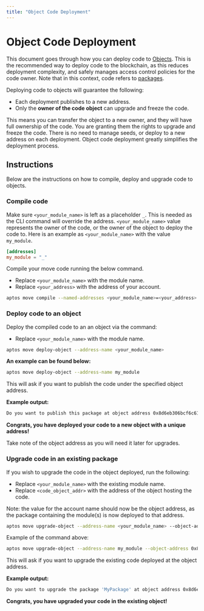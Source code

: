 ```yaml
---
title: "Object Code Deployment"
---
```


# Object Code Deployment

This document goes through how you can deploy code to [Objects](objects.mdx). This is the recommended way to deploy code to the blockchain, as this reduces deployment complexity,
and safely manages access control policies for the code owner. Note that in this context, code refers to [packages](book/packages.mdx). 

Deploying code to objects will guarantee the following:
- Each deployment publishes to a new address.
- Only the **owner of the code object** can upgrade and freeze the code.

This means you can transfer the object to a new owner, and they will have full ownership of the code. You are granting them the rights to upgrade and freeze the code.
There is no need to manage seeds, or deploy to a new address on each deployment. Object code deployment greatly simplifies the deployment process.

## Instructions

Below are the instructions on how to compile, deploy and upgrade code to objects.


<Steps>

### Compile code

Make sure `<your_module_name>` is left as a placeholder `_`. This is needed as the CLI command will override the address. `<your_module_name>` value represents the owner of the code, or the owner of the object to deploy the code to.
Here is an example as `<your_module_name>` with the value `my_module`.

```toml filename="Move.toml"
[addresses]
my_module = "_"
```

Compile your move code running the below command.
- Replace `<your_module_name>` with the module name.
- Replace `<your_address>` with the address of your account.

```bash filename="Terminal"
aptos move compile --named-addresses <your_module_name>=<your_address>
```

### Deploy code to an object

Deploy the compiled code to an an object via the command:
- Replace `<your_module_name>` with the module name.

```bash filename="Terminal"
aptos move deploy-object --address-name <your_module_name>
```

**An example can be found below:**

```bash filename="Terminal"
aptos move deploy-object --address-name my_module
```

This will ask if you want to publish the code under the specified object address.

**Example output:**

```bash filename="Terminal"
Do you want to publish this package at object address 0x8d6eb306bcf6c61dbaa0dbf8daa8252e121b63e95991afcab3b12d3be7f001ab [yes/no] >
```

**Congrats, you have deployed your code to a new object with a unique address!**

Take note of the object address as you will need it later for upgrades. 

### Upgrade code in an existing package

If you wish to upgrade the code in the object deployed, run the following:
- Replace `<your_module_name>` with the existing module name.
- Replace `<code_object_addr>` with the address of the object hosting the code.

Note: the value for the account name should now be the object address, as the package containing the module(s) is now deployed to that address.

```bash filename="Terminal"
aptos move upgrade-object --address-name <your_module_name> --object-address <code_object_addr>
```

Example of the command above:

```bash filename="Terminal"
aptos move upgrade-object --address-name my_module --object-address 0x8d6eb306bcf6c61dbaa0dbf8daa8252e121b63e95991afcab3b12d3be7f001ab
```

This will ask if you want to upgrade the existing code deployed at the object address.

**Example output:**

```bash filename="Terminal"
Do you want to upgrade the package 'MyPackage' at object address 0x8d6eb306bcf6c61dbaa0dbf8daa8252e121b63e95991afcab3b12d3be7f001ab [yes/no]
```

**Congrats, you have upgraded your code in the existing object!**

</Steps>
